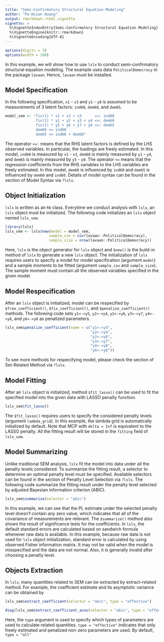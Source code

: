 ```yaml
---
title: "Semi-Confirmatory Structural Equation Modeling"
author: "Po-Hsien Huang"
output: rmarkdown::html_vignette
vignette: >
  %\VignetteIndexEntry{Semi-Confirmatory Structural Equation Modeling}
  %\VignetteEngine{knitr::rmarkdown}
  %\VignetteEncoding{UTF-8}
---
```

```r
options(digits = 3)
options(width = 100)
```
In this example, we will show how to use `lslx` to conduct semi-confirmatory structural equation modeling.
The example uses data `PoliticalDemocracy` in the package `lavaan`.
Hence, `lavaan` must be installed.

## Model Specification
In the following specification, `x1` - `x3` and `y1` - `y8` is assumed to be measurements of 3 latent factors: `ind60`, `dem60`, and `dem65`.
```r
model_sem <- "fix(1) * x1 + x2 + x3      <=: ind60
              fix(1) * y1 + y2 + y3 + y4 <=: dem60
              fix(1) * y5 + y6 + y7 + y8 <=: dem65
              dem60 <= ind60
              dem65 <= ind60 + dem60"
```
The operator `<=:` means that the RHS latent factors is defined by the LHS observed variables.
In particular, the loadings are freely estimated.
In this model, `ind60` is measured by `x1` - `x3`, `dem60` is mainly measured by `y1` - `y4`, and `dem65` is mainly measured by `y5` - `y8`.
The operator `<=` means that the regression coefficients from the RHS variables to the LHS variables are freely estimated.
In this model, `dem60` is influenced by `ind60` and `dem65` is influenced by `dem60` and `ind60`.
Details of model syntax can be found in the section of Model Syntax via `?lslx`.

## Object Initialization
`lslx` is written as an `R6` class.
Everytime we conduct analysis with `lslx`, an `lslx` object must be initialized.
The following code initializes an `lslx` object named `lslx_sem`.
```r
library(lslx)
lslx_sem <- lslx$new(model = model_sem,
                    sample_cov = cov(lavaan::PoliticalDemocracy),
                    sample_size = nrow(lavaan::PoliticalDemocracy))
```
Here, `lslx` is the object generator for `lslx` object and `$new()` is the build-in method of `lslx` to generate a new `lslx` object.
The initialization of `lslx` requires users to specify a model for model specification (argument `model`) and a sample moments to be fitted (argument `sample_cov` and `sample_size`).
The sample moment must contain all the observed variables specified in the given model.


## Model Respecification
After an `lslx` object is initialized, model can be respecified by `$free_coefficient()`, `$fix_coefficient()`, and `$penalize_coefficient()` methods.
The following code sets `y1<->y5`, `y2<->y4`, `y2<->y6`, `y3<->y7`, `y4<->y8`, and `y6<->y8` as penalized parameters.
```r
lslx_sem$penalize_coefficient(name = c("y1<->y5",
                                       "y2<->y4",
                                       "y2<->y6",
                                       "y3<->y7",
                                       "y4<->y8",
                                       "y6<->y8"))
```
To see more methods for respecifying model, please check the section of Set-Related Method via `?lslx`. 


## Model Fitting
After an `lslx` object is initialized, method `$fit_lasso()` can be used to fit the specified model into the given data with LASSO penalty function.
```r
lslx_sem$fit_lasso()
```
The `$fit_lasso()` requires users to specify the considered penalty levels (argument `lambda_grid`).
In this example, the lambda grid is automatically initialized by default.
Note that MCP with `delta = Inf` is equivalent to the LASSO penalty.
All the fitting result will be stored in the `fitting` field of `lslx_sem`.


## Model Summarizing
Unlike traditional SEM analysis, `lslx` fit the model into data under all the penalty levels considered.
To summarize the fitting result, a selector to determine an optimal penalty level must be specified.
Available selectors can be found in the section of Penalty Level Selection via `?lslx`.
The following code summarize the fitting result under the penalty level selected by adjusted Bayesian information criterion (ABIC).
```r
lslx_sem$summarize(selector = "abic")
```
In this example, we can see that the PL estimate under the selected penalty level doesn't contain any zero value, which indicates that all of the covariance of measurements are relevant.
The `$summarize()` method also shows the result of significance tests for the coefficients.
In `lslx`, the default standard errors are calculated based on sandwich formula whenever raw data is available.
In this example, because raw data is not used for `lslx` object initialization, standard error is calculated by using observed Fisher information matrix.
It may not be valid when the model is misspecified and the data are not normal.
Also, it is generally invalid after choosing a penalty level.


## Objects Extraction
In `lslx`, many quantities related to SEM can be extracted by extract-related method.
For example, the coefficient estimate and its asymptotic variance can be obtained by
```r
lslx_sem$extract_coefficient(selector = "abic", type = "effective")
```
```r
diag(lslx_sem$extract_coefficient_acov(selector = "abic", type = "effective"))
```
Here, the `type` argument is used to specify which types of parameters are used to calculate related quantities. `type = "effective"` indicates that only freely estimated and penalized non-zero parameters are used. By default, `type = "all"`
